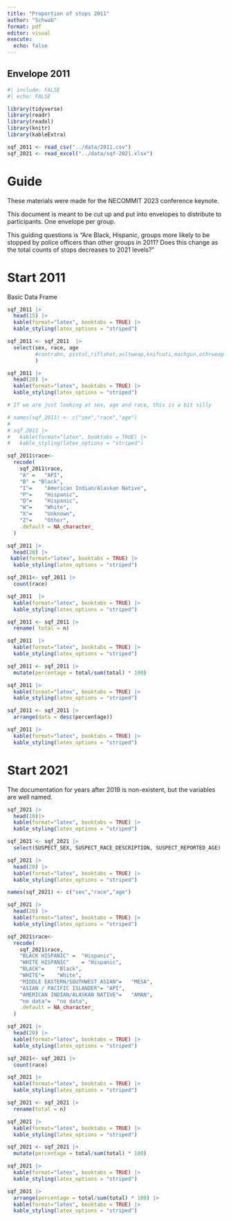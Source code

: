 ```yaml
---
title: "Proportion of stops 2011"
author: "Schwab"
format: pdf
editor: visual
execute: 
  echo: false
---
```


## Envelope 2011

```r
#| include: FALSE
#| echo: FALSE

library(tidyverse)
library(readr)
library(readxl)
library(knitr)
library(kableExtra)

sqf_2011 <- read_csv("../data/2011.csv")
sqf_2021 <- read_excel("../data/sqf-2021.xlsx")


```

# Guide

These materials were made for the NECOMMIT 2023 conference keynote.

This document is meant to be cut up and put into envelopes to distribute to participants. One envelope per group.

This guiding questions is "Are Black, Hispanic, groups more likely to be stopped by police officers than other groups in 2011? Does this change as the total counts of stops decreases to 2021 levels?"

# Start 2011

\newpage

Basic Data Frame

```r
sqf_2011 |>
  head(15) |>
  kable(format="latex", booktabs = TRUE) |>
  kable_styling(latex_options = "striped")
```

\newpage

```r
sqf_2011 <- sqf_2011  |>
  select(sex, race, age
         #contrabn, pistol,riflshot,asltweap,knifcuti,machgun,othrweap 
         )

sqf_2011 |> 
  head(20) |>
  kable(format="latex", booktabs = TRUE) |>
  kable_styling(latex_options = "striped")
```

\newpage

```r
# If we are just looking at sex, age and race, this is a bit silly

# names(sqf_2011) <- c("sex","race","age") 
# 
# sqf_2011 |> 
#   kable(format="latex", booktabs = TRUE) |>
#   kable_styling(latex_options = "striped")
```

```r

sqf_2011$race<-
  recode(
    sqf_2011$race, 
    "A" =	"API",
    "B"	= "Black",
    "I"=	"American Indian/Alaskan Native",
    "P"=	"Hispanic",
    "Q"=	"Hispanic",
    "W"=	"White",
    "X"=	"Unknown",
    "Z"=	"Other",
    .default = NA_character_
  )

sqf_2011 |> 
  head(20) |>
 kable(format="latex", booktabs = TRUE) |>
  kable_styling(latex_options = "striped")
```

\newpage

```r

sqf_2011<- sqf_2011 |> 
  count(race) 

sqf_2011  |>
  kable(format="latex", booktabs = TRUE) |>
  kable_styling(latex_options = "striped")
```

\newpage

```r
sqf_2011 <- sqf_2011 |>
  rename( total = n)

sqf_2011  |>
  kable(format="latex", booktabs = TRUE) |>
  kable_styling(latex_options = "striped")
```

\newpage

```r

sqf_2011 <- sqf_2011 |> 
  mutate(percentage = total/sum(total) * 100) 

sqf_2011 |> 
  kable(format="latex", booktabs = TRUE) |>
  kable_styling(latex_options = "striped")
```

\newpage

```r

sqf_2011 <- sqf_2011 |> 
  arrange(data = desc(percentage))

sqf_2011 |>
  kable(format="latex", booktabs = TRUE) |>
  kable_styling(latex_options = "striped")
```

\newpage

# Start 2021

The documentation for years after 2019 is non-existent, but the variables are well named.

\newpage

```r
sqf_2021 |>
  head(10)|>
  kable(format="latex", booktabs = TRUE) |>
  kable_styling(latex_options = "striped")
```

\newpage

```r
sqf_2021 <- sqf_2021 |>
  select(SUSPECT_SEX, SUSPECT_RACE_DESCRIPTION, SUSPECT_REPORTED_AGE)

sqf_2021 |>
  head(20) |>
  kable(format="latex", booktabs = TRUE) |>
  kable_styling(latex_options = "striped")
```

\newpage

```r
names(sqf_2021) <- c("sex","race","age") 

sqf_2021 |> 
  head(20) |>
  kable(format="latex", booktabs = TRUE) |>
  kable_styling(latex_options = "striped")
```

\newpage

```r

sqf_2021$race<-
  recode(
    sqf_2021$race,
    "BLACK HISPANIC" =	"Hispanic",
    "WHITE HISPANIC"	= "Hispanic",
    "BLACK"=	"Black",
    "WHITE"=	"White",
    "MIDDLE EASTERN/SOUTHWEST ASIAN"=	"MESA",
    "ASIAN / PACIFIC ISLANDER"=	"API",
    "AMERICAN INDIAN/ALASKAN NATIVE"=	"AMAN",
    "no data"=	"no data",
    .default = NA_character_
  )

sqf_2021 |> 
  head(20) |>
  kable(format="latex", booktabs = TRUE) |>
  kable_styling(latex_options = "striped")
```

\newpage

```r

sqf_2021<- sqf_2021 |> 
  count(race) 

sqf_2021 |>
  kable(format="latex", booktabs = TRUE) |>
  kable_styling(latex_options = "striped")
```

\newpage

```r
sqf_2021 <- sqf_2021 |>
  rename(total = n)

sqf_2021 |>
  kable(format="latex", booktabs = TRUE) |>
  kable_styling(latex_options = "striped")
```

\newpage

```r

sqf_2021 <- sqf_2021 |> 
  mutate(percentage = total/sum(total) * 100) 

sqf_2021 |>
  kable(format="latex", booktabs = TRUE) |>
  kable_styling(latex_options = "striped")
```

\newpage

```r

sqf_2021 |> 
  arrange(percentage = total/sum(total) * 100) |>
  kable(format="latex", booktabs = TRUE) |>
  kable_styling(latex_options = "striped")
```
